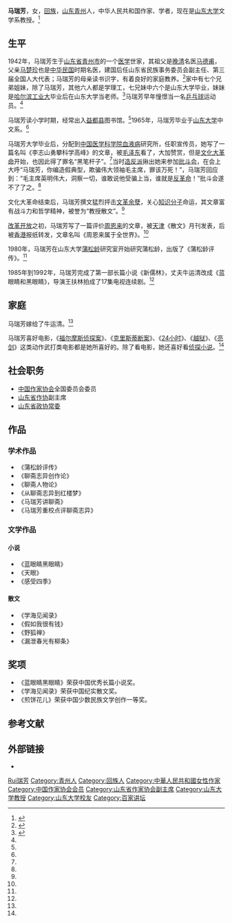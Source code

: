 {{Infobox person
| 姓名     = 馬瑞芳
| 圖像     = 
| 性別     = 女
| 原名     = 
| 筆名     = 
| 出生     = {{birth year and age|1942}}
| 出生地點 = [[山东省|山东省]][[青州市|青州市]]
| 逝世     = <!--卒年在前生年在后{{death date and age|YYYY|MM|DD|YYYY|MM|DD}} -->
| 逝世地點 = 
| 職業     = 教授、作家
| 國籍     = {{PRC}}
| 種族     = [[回族|回族]]
| 語言     = 汉语
| 政黨     = 
| 宗教信仰 = 
| 配偶     = [[牛运清|牛运清]]
| 子女     = 
| 親屬     = 祖父：[[马德甫|马德甫]]<br>父亲：[[马楚珍|马楚珍]]
| 研究領域 = [[中国文学|中国文学]]
| 母校     = [[山东大学|山东大学]]中文系
| 經歷     = 
*[[中国医学科学院|中国医学科学院]][[血液病|血液病]]研究所宣传员
*[[山东大学|山东大学]]教授
| 作品     = 《[[蒲松龄评传|蒲松龄评传]]》<br>《[[聊斋志异创作论|聊斋志异创作论]]》<br>《[[马瑞芳讲聊斋|马瑞芳讲聊斋]]》
| 獎項     = 《[[蓝眼睛黑眼睛|蓝眼睛黑眼睛]]》荣获中国优秀长篇小说奖<br>《[[学海见闻录|学海见闻录]]》荣获中国纪实散文奖<br>《[[煎饼花儿|煎饼花儿]]》荣获中国少数民族文学创作一等奖。
| 官方網   = {{URL|http://blog.sina.com.cn/maruifangblog}} 
| 簽名     = 
}}
'''马瑞芳'''{{BD|1942年||||catIdx=M马}}，女，[[回族|回族]]，[[山东省|山东]][[青州市|青州]]人，中华人民共和国作家、学者，现在是[[山东大学|山东大学]]文学系教授。<ref name="cscst">{{cite web |url= http://www.cctv.com/program/bjjt/20050113/101147.shtml|title=《人鬼情未了》 马瑞芳 |accessdate=2012-02-07|date=2005-01-13|work=中国中央电视台}}</ref>

== 生平 ==
1942年，马瑞芳生于[[山东省|山东省]][[青州市|青州市]]的一个[[医学|医学]]世家，其祖父是[[清朝|晚清]]名医[[马德甫|马德甫]]，父亲[[马楚珍|马楚珍]]也是[[中华民国|中华民国]]时期名医，建国后任山东省民族事务委员会副主任、第三届全国人大代表；马瑞芳的母亲读书识字，有着良好的家庭教养。<ref name="wyis">{{cite web |url=http://news.163.com/07/0907/15/3NQ2K8RV000120GU.html |title=主讲人马瑞芳:学者最重要品质是正直|accessdate=2012-02-07 |date=2007-09-07 |work=网易 |archive-url=https://web.archive.org/web/20151019050421/http://news.163.com/07/0907/15/3NQ2K8RV000120GU.html |archive-date=2015-10-19 |dead-url=yes}}</ref>家中有七个兄弟姐妹，除了马瑞芳，其他六人都是学理工，七兄妹中六个是山东大学毕业，妹妹是[[哈尔滨工业大|哈尔滨工业大]]毕业后在山东大学当老师。<ref name="catma">{{cite news |author1=舒晋瑜 |title=马瑞芳：心无旁骛地读书、教书和写书 |url=http://www.chinawriter.com.cn/n1/2019/1009/c405057-31388432.html |accessdate=2021-02-02 |work=中国作家网 |date=2019-10-09}}</ref>马瑞芳早年憧憬当一名[[乒乓球|乒乓球]]运动员。<ref name="catma"/>

马瑞芳读小学时期，经常出入[[益都县|益都县]]图书馆。<ref name="wyis"/>1965年，马瑞芳毕业于[[山东大学|山东大学]]中文系。<ref name="wyis"/>

马瑞芳大学毕业后，分配到[[中国医学科学院|中国医学科学院]][[血液病|血液病]]研究所，任职宣传员，她写了一篇名叫《李志山勇攀科学高峰》的文章，被[[毛泽东|毛泽东]]看了，大加赞赏，但是[[文化大革命|文化大革命]]开始，也因此得了罪名“黑笔杆子”。<ref name="wyis"/>当时[[造反派|造反派]]揪出她来参加[[批斗|批斗会]]，在会上大呼“马瑞芳，你编造假典型，欺骗伟大领袖毛主席，罪该万死！”，马瑞芳回应到：“毛主席英明伟大，洞察一切，谁敢说他受骗上当，谁就是[[反革命|反革命]]！”批斗会遂不了了之。<ref name="wyis"/>

文化大革命结束后，马瑞芳撰文猛烈抨击[[文革余孽|文革余孽]]，关心[[知识分子|知识分子]]命运，其文章富有战斗力和哲学精神，被誉为“教授散文”。<ref name="wyis"/>

[[改革开放|改革开放]]之初，马瑞芳写了一篇评价[[周恩来|周恩来]]的文章，被[[天津市|天津]]《散文》月刊发表，后被[[香港|香港]]报纸转发，文章名叫《周恩来属于全世界》。<ref name="wyis"/>

1980年，马瑞芳在山东大学[[蒲松龄|蒲松龄]]研究室开始研究蒲松龄，出版了《蒲松龄评传》。<ref name="wyis"/>

1985年到1992年，马瑞芳完成了第一部长篇小说《新儒林》，丈夫牛运清改成《蓝眼睛和黑眼睛》，导演王扶林拍成了17集电视连续剧。<ref name="catma"/>

== 家庭 ==
马瑞芳嫁给了牛运清。<ref name="catma"/>

马瑞芳喜好电影，《[[福尔摩斯侦探案|福尔摩斯侦探案]]》、《[[克里斯蒂断案|克里斯蒂断案]]》、《[[24_(电视剧)|24小时]]》、《[[越狱_(电视剧)|越狱]]》、《[[亮剑_(2006年电视剧)|亮剑]]》这类动作武打类电影都是她所喜好的。除了看电影，她还喜好看[[侦探小说|侦探小说]]。<ref name="wyis"/>

== 社会职务 ==
*[[中国作家协会|中国作家协会]]全国委员会委员
*[[山东省作协|山东省作协]]副主席
*[[山东省|山东省]][[政协常委|政协常委]]

== 作品 ==
=== 学术作品 ===
*《蒲松龄评传》
*《聊斋志异创作论》
*《聊斋人物论》
*《从聊斋志异到红楼梦》
*《马瑞芳讲聊斋》
*《马瑞芳重校点评聊斋志异》

=== 文学作品 ===
==== 小说 ====
*《蓝眼睛黑眼睛》
*《天眼》
*《感受四季》
==== 散文 ====
*《学海见闻录》
*《假如我很有钱》
*《野狐禅》
*《漏泄春光有柳条》

== 奖项 ==
*《蓝眼睛黑眼睛》荣获中国优秀长篇小说奖。
*《学海见闻录》荣获中国纪实散文奖。
*《煎饼花儿》荣获中国少数民族文学创作一等奖。

== 参考文献 ==
{{reflist}}

== 外部链接 ==
* {{Sinablog|maruifangblog}}

{{中国作家协会第六届全国委员会}}
{{中国作家协会第七届全国委员会}}
{{中国作家协会第八届全国委员会}}
{{中国作家协会第九届全国委员会}}

{{Authority control}}
{{DEFAULTSORT:Ma马瑞芳}}
[[Category:马姓|Rui瑞芳]]
[[Category:青州人|Category:青州人]]
[[Category:回族人|Category:回族人]]
[[Category:中華人民共和國女性作家|Category:中華人民共和國女性作家]]
[[Category:中国作家协会会员|Category:中国作家协会会员]]
[[Category:山东省作家协会副主席|Category:山东省作家协会副主席]]
[[Category:山东大学教授|Category:山东大学教授]]
[[Category:山东大学校友|Category:山东大学校友]]
[[Category:百家讲坛|Category:百家讲坛]]